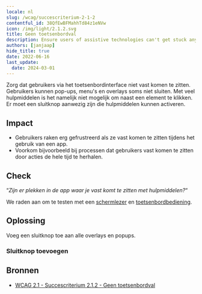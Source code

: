 ```yaml
---
locale: nl
slug: /wcag/succescriterium-2-1-2
contentful_id: 38QfEwBFMahhTd84z1eNVw
icon: /img/light/2.1.2.svg
title: Geen toetsenbordval
description: Ensure users of assistive technologies can't get stuck anywhere in the app.
authors: [janjaap]
hide_title: true
date: 2022-06-16
last_update:
  date: 2024-03-01
---
```


<Hero
  title="Geen toetsenbordval"
  imageSrc="/img/light/2.1.2.svg"
  alt="WCAG 2.1.2 - Logo"
  prefix="Succescriterium 2.1.2"
  suffix="Niveau A"
/>

Zorg dat gebruikers via het toetsenbordinterface niet vast komen te zitten. Gebruikers kunnen pop-ups, menu's en overlays soms niet sluiten. Met veel hulpmiddelen is het namelijk niet mogelijk om naast een element te klikken. Er moet een sluitknop aanwezig zijn die hulpmiddelen kunnen activeren.

## Impact

- Gebruikers raken erg gefrustreerd als ze vast komen te zitten tijdens het gebruik van een app.
- Voorkom bijvoorbeeld bij processen dat gebruikers vast komen te zitten door acties de hele tijd te herhalen.

## Check

“*Zijn er plekken in de app waar je vast komt te zitten met hulpmiddelen?*“

We raden aan om te testen met een [schermlezer](/nl/stats/schermlezer) en [toetsenbordbediening](/nl/stats/toetsenbordbediening).

## Oplossing

Voeg een sluitknop toe aan alle overlays en popups.

### Sluitknop toevoegen

<CodeSample id="accessibility-dialog" locale="nl"/>

## Bronnen

- [WCAG 2.1 - Succescriterium 2.1.2 - Geen toetsenbordval](https://www.w3.org/Translations/WCAG21-nl/#geen-toetsenbordval)
